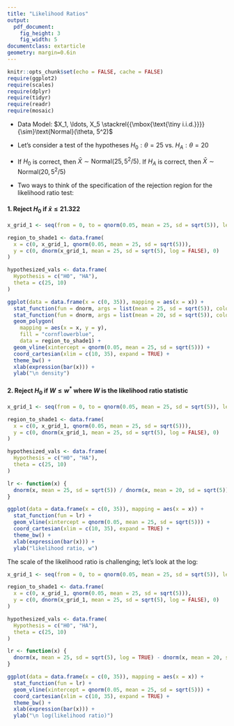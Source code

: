 ```yaml
---
title: "Likelihood Ratios"
output:
  pdf_document:
    fig_height: 3
    fig_width: 5
documentclass: extarticle
geometry: margin=0.6in
---
```


\def\simiid{\stackrel{{\mbox{\text{\tiny i.i.d.}}}}{\sim}}

```r
knitr::opts_chunk$set(echo = FALSE, cache = FALSE)
require(ggplot2)
require(scales)
require(dplyr)
require(tidyr)
require(readr)
require(mosaic)
```

 * Data Model: $X_1, \ldots, X_5 \simiid \text{Normal}(\theta, 5^2)$

 * Let's consider a test of the hypotheses $H_0: \theta = 25$ vs. $H_A: \theta = 20$

 * If $H_0$ is correct, then $\bar{X} \sim \text{Normal}(25, 5^2/5)$.  If $H_A$ is correct, then $\bar{X} \sim \text{Normal}(20, 5^2/5)$

 * Two ways to think of the specification of the rejection region for the likelihood ratio test:

#### 1. Reject $H_0$ if $\bar{x} \leq 21.322$

```r
x_grid_1 <- seq(from = 0, to = qnorm(0.05, mean = 25, sd = sqrt(5)), length = 101)

region_to_shade1 <- data.frame(
  x = c(0, x_grid_1, qnorm(0.05, mean = 25, sd = sqrt(5))),
  y = c(0, dnorm(x_grid_1, mean = 25, sd = sqrt(5), log = FALSE), 0)
)

hypothesized_vals <- data.frame(
  Hypothesis = c("H0", "HA"),
  theta = c(25, 10)
)

ggplot(data = data.frame(x = c(0, 35)), mapping = aes(x = x)) +
  stat_function(fun = dnorm, args = list(mean = 25, sd = sqrt(5)), color = "cornflowerblue") +
  stat_function(fun = dnorm, args = list(mean = 20, sd = sqrt(5)), color = "orange") +
  geom_polygon(
    mapping = aes(x = x, y = y),
    fill = "cornflowerblue",
    data = region_to_shade1) +
  geom_vline(xintercept = qnorm(0.05, mean = 25, sd = sqrt(5))) +
  coord_cartesian(xlim = c(10, 35), expand = TRUE) +
  theme_bw() +
  xlab(expression(bar(x))) +
  ylab("\n density")
```

#### 2. Reject $H_0$ if $W \leq w^*$ where $W$ is the likelihood ratio statistic

```r
x_grid_1 <- seq(from = 0, to = qnorm(0.05, mean = 25, sd = sqrt(5)), length = 101)

region_to_shade1 <- data.frame(
  x = c(0, x_grid_1, qnorm(0.05, mean = 25, sd = sqrt(5))),
  y = c(0, dnorm(x_grid_1, mean = 25, sd = sqrt(5), log = FALSE), 0)
)

hypothesized_vals <- data.frame(
  Hypothesis = c("H0", "HA"),
  theta = c(25, 10)
)

lr <- function(x) {
  dnorm(x, mean = 25, sd = sqrt(5)) / dnorm(x, mean = 20, sd = sqrt(5))
}

ggplot(data = data.frame(x = c(0, 35)), mapping = aes(x = x)) +
  stat_function(fun = lr) +
  geom_vline(xintercept = qnorm(0.05, mean = 25, sd = sqrt(5))) +
  coord_cartesian(xlim = c(10, 35), expand = TRUE) +
  theme_bw() +
  xlab(expression(bar(x))) +
  ylab("likelihood ratio, w")
```

The scale of the likelihood ratio is challenging; let's look at the log:

```r
x_grid_1 <- seq(from = 0, to = qnorm(0.05, mean = 25, sd = sqrt(5)), length = 101)

region_to_shade1 <- data.frame(
  x = c(0, x_grid_1, qnorm(0.05, mean = 25, sd = sqrt(5))),
  y = c(0, dnorm(x_grid_1, mean = 25, sd = sqrt(5), log = FALSE), 0)
)

hypothesized_vals <- data.frame(
  Hypothesis = c("H0", "HA"),
  theta = c(25, 10)
)

lr <- function(x) {
  dnorm(x, mean = 25, sd = sqrt(5), log = TRUE) - dnorm(x, mean = 20, sd = sqrt(5), log = TRUE)
}

ggplot(data = data.frame(x = c(0, 35)), mapping = aes(x = x)) +
  stat_function(fun = lr) +
  geom_vline(xintercept = qnorm(0.05, mean = 25, sd = sqrt(5))) +
  coord_cartesian(xlim = c(10, 35), expand = TRUE) +
  theme_bw() +
  xlab(expression(bar(x))) +
  ylab("\n log(likelihood ratio)")
```


